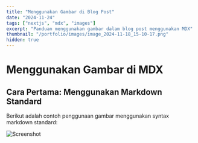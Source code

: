 ```yaml
---
title: "Menggunakan Gambar di Blog Post"
date: "2024-11-24"
tags: ["nextjs", "mdx", "images"]
excerpt: "Panduan menggunakan gambar dalam blog post menggunakan MDX"
thumbnail: "/portfolio/images/image_2024-11-18_15-10-17.png"
hidden: true
---
```


# Menggunakan Gambar di MDX

## Cara Pertama: Menggunakan Markdown Standard

Berikut adalah contoh penggunaan gambar menggunakan syntax markdown standard:

![Screenshot](/portfolio/images/image_2024-11-18_15-10-17.png)


  